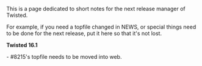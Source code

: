 This is a page dedicated to short notes for the next release manager of Twisted.

For example, if you need a topfile changed in NEWS, or special things need to be done for the next release, put it here so that it's not lost.

'''Twisted 16.1'''

- #8215's topfile needs to be moved into web.



